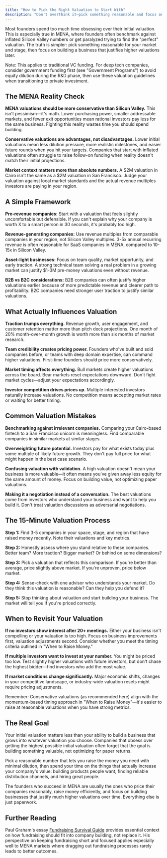 ```yaml
---
title: "How to Pick the Right Valuation to Start With"
description: "Don't overthink it—pick something reasonable and focus on building"
---
```


Most founders spend too much time obsessing over their initial valuation. This is especially true in MENA, where founders often benchmark against inflated Silicon Valley numbers or get paralyzed trying to find the "perfect" valuation. The truth is simpler: pick something reasonable for your market and stage, then focus on building a business that justifies higher valuations later.

Note: This applies to traditional VC funding. For deep tech companies, consider government funding first (see "Government Programs") to avoid equity dilution during the R&D phase, then use these valuation guidelines when transitioning to private investment.

## The MENA Reality Check

**MENA valuations should be more conservative than Silicon Valley.** This isn't pessimism—it's math. Lower purchasing power, smaller addressable markets, and fewer exit opportunities mean rational investors pay less for the same business. Fighting this reality wastes time you should spend building.

**Conservative valuations are advantages, not disadvantages.** Lower initial valuations mean less dilution pressure, more realistic milestones, and easier future rounds when you hit your targets. Companies that start with inflated valuations often struggle to raise follow-on funding when reality doesn't match their initial projections.

**Market context matters more than absolute numbers.** A \$2M valuation in Cairo isn't the same as a \$2M valuation in San Francisco. Judge your valuation against local market standards and the actual revenue multiples investors are paying in your region.

## A Simple Framework

**Pre-revenue companies:** Start with a valuation that feels slightly uncomfortable but defensible. If you can't explain why your company is worth X to a smart person in 30 seconds, it's probably too high.

**Revenue-generating companies:** Use revenue multiples from comparable companies in your region, not Silicon Valley multiples. 3-5x annual recurring revenue is often reasonable for SaaS companies in MENA, compared to 10-15x in Silicon Valley.

**Asset-light businesses:** Focus on team quality, market opportunity, and early traction. A strong technical team solving a real problem in a growing market can justify $1-3M pre-money valuations even without revenue.

**B2B vs B2C considerations:** B2B companies can often justify higher valuations earlier because of more predictable revenue and clearer path to profitability. B2C companies need stronger user traction to justify similar valuations.

## What Actually Influences Valuation

**Traction trumps everything.** Revenue growth, user engagement, and customer retention matter more than pitch deck projections. One month of 20% month-over-month growth is worth more than six months of market research.

**Team credibility creates pricing power.** Founders who've built and sold companies before, or teams with deep domain expertise, can command higher valuations. First-time founders should price more conservatively.

**Market timing affects everything.** Bull markets create higher valuations across the board. Bear markets reset expectations downward. Don't fight market cycles—adjust your expectations accordingly.

**Investor competition drives prices up.** Multiple interested investors naturally increase valuations. No competition means accepting market rates or waiting for better timing.

## Common Valuation Mistakes

**Benchmarking against irrelevant companies.** Comparing your Cairo-based fintech to a San Francisco unicorn is meaningless. Find comparable companies in similar markets at similar stages.

**Overweighting future potential.** Investors pay for what exists today plus some multiple of likely future growth. They don't pay full price for what might happen in the best case scenario.

**Confusing valuation with validation.** A high valuation doesn't mean your business is more valuable—it often means you've given away less equity for the same amount of money. Focus on building value, not optimizing paper valuations.

**Making it a negotiation instead of a conversation.** The best valuations come from investors who understand your business and want to help you build it. Don't treat valuation discussions as adversarial negotiations.

## The 15-Minute Valuation Process

**Step 1:** Find 3-5 companies in your space, stage, and region that have raised money recently. Note their valuations and key metrics.

**Step 2:** Honestly assess where you stand relative to these companies. Better team? More traction? Bigger market? Or behind on some dimensions?

**Step 3:** Pick a valuation that reflects this comparison. If you're better than average, price slightly above market. If you're unproven, price below market.

**Step 4:** Sense-check with one advisor who understands your market. Do they think this valuation is reasonable? Can they help you defend it?

**Step 5:** Stop thinking about valuation and start building your business. The market will tell you if you're priced correctly.

## When to Revisit Your Valuation

**If no investors show interest after 20+ meetings.** Either your business isn't compelling or your valuation is too high. Focus on business improvements first, valuation adjustments second. Consider whether you meet the timing criteria outlined in "When to Raise Money."

**If multiple investors want to invest at your number.** You might be priced too low. Test slightly higher valuations with future investors, but don't chase the highest bidder—find investors who add the most value.

**If market conditions change significantly.** Major economic shifts, changes in your competitive landscape, or industry-wide valuation resets might require pricing adjustments.

Remember: Conservative valuations (as recommended here) align with the momentum-based timing approach in "When to Raise Money"—it's easier to raise at reasonable valuations when you have strong metrics.

## The Real Goal

Your initial valuation matters less than your ability to build a business that grows into whatever valuation you choose. Companies that obsess over getting the highest possible initial valuation often forget that the goal is building something valuable, not optimizing for paper returns.

Pick a reasonable number that lets you raise the money you need with minimal dilution, then spend your time on the things that actually increase your company's value: building products people want, finding reliable distribution channels, and hiring great people.

The founders who succeed in MENA are usually the ones who price their companies reasonably, raise money efficiently, and focus on building businesses that justify much higher valuations over time. Everything else is just paperwork.

## Further Reading

Paul Graham's essay [Fundraising Survival Guide](http://paulgraham.com/fundraising.html) provides essential context on how fundraising should fit into company building, not replace it. His perspective on keeping fundraising short and focused applies especially well to MENA markets where dragging out fundraising processes rarely leads to better outcomes.